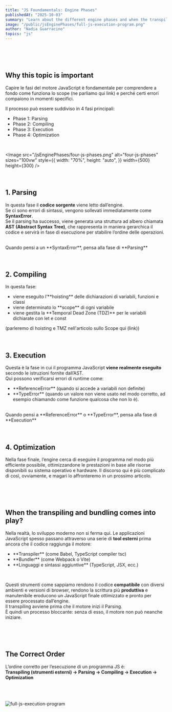 ```yaml
---
title: "JS Foundamentals: Engine Phases"
publishedAt: "2025-10-03"
summary: "Learn about the different engine phases and when the transpiling and bundling gets in the picture"
image: "/public/jsEnginePhases/full-js-execution-program.png"
author: "Nadia Guarracino"
topics: "js"
---
```


<br />
<br />
<br />

 ## Why this topic is important
Capire le fasi del motore JavaScript è fondamentale per comprendere a fondo come funziona
lo scope (ne parliamo qui link) e perché certi errori compaiono in momenti specifici.

Il processo può essere suddiviso in 4 fasi principali:

<ul>
  <li>
    Phase 1: Parsing
  </li>
  <li>
    Phase 2: Compiling
  </li>
  <li>
    Phase 3: Execution
  </li>
  <li>
    Phase 4: Optimization
  </li>
</ul>
<br />

<Image
  src="/jsEnginePhases/four-js-phases.png"
  alt="four-js-phases"
  sizes="100vw"
  style={{
    width: "70%",
    height: "auto",
  }}
  width={500}
  height={300}
/>
<br />
<br />
<br />

 ## 1. Parsing
In questa fase il **codice sorgente** viene letto dall’engine.
<br />
Se ci sono errori di sintassi, vengono sollevati immediatamente come **SyntaxError**.
<br />
Se il parsing ha successo, viene generata una struttura ad albero chiamata **AST (Abstract Syntax Tree)**,
che rappresenta in maniera gerarchica il codice e servirà in fase di esecuzione per stabilire l’ordine delle
operazioni.

<br />
<Callout>
  Quando pensi a un **SyntaxError**, pensa alla fase di **Parsing**
</Callout>
<br />
<br />
<br />

 ## 2. Compiling
In questa fase:
<ul>
  <li>
      viene eseguito l’**hoisting** delle dichiarazioni di variabili, funzioni e classi
  </li>
  <li>
    viene determinato lo **scope** di ogni variabile
  </li>
  <li>
    viene gestita la **Temporal Dead Zone (TDZ)** per le variabili dichiarate con <Highlight>let</Highlight> e <Highlight>const</Highlight>
  </li>
</ul>

(parleremo di hoisting e TMZ nell'articolo sullo Scope qui (link))
<br />
<br />
<br />

 ## 3. Execution
Questa è la fase in cui il programma JavaScript **viene realmente eseguito** secondo le istruzioni fornite dall’AST.
<br />
Qui possono verificarsi errori di runtime come:
<br />
<ul>
  <li>
    **ReferenceError** (quando si accede a variabili non definite)
  </li>
  <li>
    **TypeError** (quando un valore non viene usato nel modo corretto, ad esempio chiamando come funzione qualcosa che non lo è).
  </li>
</ul>
<br />

<Callout>
  Quando pensi a **ReferenceError** o **TypeError**, pensa alla fase di **Execution**
</Callout>
<br />
<br />
<br />

 ## 4. Optimization

 Nella fase finale, l’engine cerca di eseguire il programma nel modo più efficiente possibile,
ottimizzandone le prestazioni in base alle risorse disponibili su sistema operativo e hardware.
Il discorso qui è più complicato di così, ovviamente, e magari lo affronteremo in un prossimo articolo.

<br />
<br />
<br />

 ## When the transpiling and bundling comes into play?

Nella realtà, lo sviluppo moderno non si ferma qui. Le applicazioni JavaScript spesso passano attraverso una serie di **tool esterni** prima ancora che il codice raggiunga il motore:
<br />

<ul>
  <li>
      **Transpiler** (come Babel, TypeScript compiler <Highlight>tsc</Highlight>)
  </li>
  <li>
    **Bundler** (come Webpack o Vite)
  </li>
  <li>
    **Linguaggi e sintassi aggiuntive** (TypeScript, JSX, ecc.)
  </li>
</ul>
<br />

Questi strumenti come sappiamo rendono il codice **compatibile** con diversi ambienti e versioni di browser,
rendono la scrittura più **produttiva** e manutenibile eroducono un JavaScript finale ottimizzato e pronto per essere processato dall’engine.
<br />
<Callout>
  Il transpiling avviene prima che il motore inizi il Parsing.
  <br />
  È quindi un processo bloccante: senza di esso, il motore non può neanche iniziare.
</Callout>

<br />
<br />
<br />

 ## The Correct Order
L’ordine corretto per l’esecuzione di un programma JS è:
<br />
**Transpiling (strumenti esterni) → Parsing → Compiling → Execution → Optimization**
<br />
<br />

<br />
<br />
<Image
  src="/jsEnginePhases/full-js-execution-program.png"
  alt="full-js-execution-program"
  sizes="100vw"
  style={{
    width: "70%",
    height: "auto",
  }}
  width={500}
  height={300}
/>


<br />
<br />
<br />
<br />
<br />
<br />
<br />
<br />
<br />
<br />
<br />
<br />
